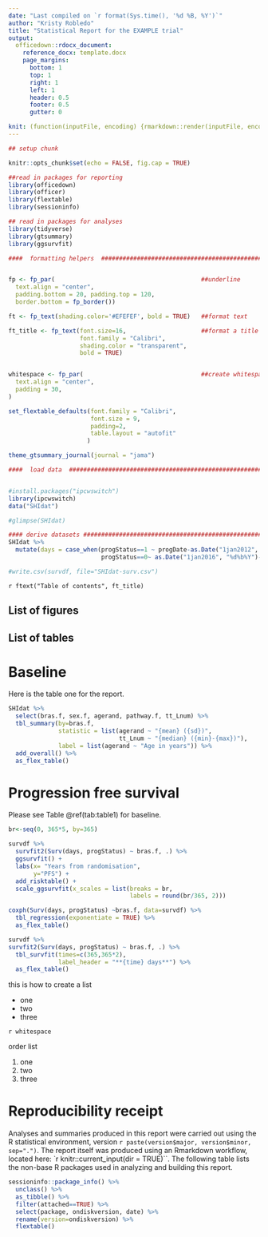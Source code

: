 ```yaml
---
date: "Last compiled on `r format(Sys.time(), '%d %B, %Y')`"
author: "Kristy Robledo"
title: "Statistical Report for the EXAMPLE trial"
output: 
  officedown::rdocx_document:
    reference_docx: template.docx 
    page_margins:
      bottom: 1
      top: 1
      right: 1
      left: 1
      header: 0.5
      footer: 0.5
      gutter: 0

knit: (function(inputFile, encoding) {rmarkdown::render(inputFile, encoding = encoding, output_file = paste0("EXAMPLE-statistical-report-", Sys.Date(),".docx")) })
---
```


```r
## setup chunk

knitr::opts_chunk$set(echo = FALSE, fig.cap = TRUE)

##read in packages for reporting
library(officedown)
library(officer)
library(flextable)
library(sessioninfo)

## read in packages for analyses
library(tidyverse)
library(gtsummary)
library(ggsurvfit)

####  formatting helpers  ###################################################################


fp <- fp_par(                                         ##underline
  text.align = "center", 
  padding.bottom = 20, padding.top = 120, 
  border.bottom = fp_border())

ft <- fp_text(shading.color='#EFEFEF', bold = TRUE)   ##format text

ft_title <- fp_text(font.size=16,                     ##format a title not in TC
                    font.family = "Calibri",
                    shading.color = "transparent", 
                    bold = TRUE)       


whitespace <- fp_par(                                 ##create whitespace
  text.align = "center", 
  padding = 30, 
)

set_flextable_defaults(font.family = "Calibri", 
                       font.size = 9, 
                       padding=2, 
                       table.layout = "autofit"
                      )

theme_gtsummary_journal(journal = "jama")

####  load data  ###############################################################


#install.packages("ipcwswitch")
library(ipcwswitch)
data("SHIdat")

#glimpse(SHIdat)

#### derive datasets ##########################################################
SHIdat %>%
  mutate(days = case_when(progStatus==1 ~ progDate-as.Date("1jan2012", "%d%b%Y"), 
                          progStatus==0~ as.Date("1jan2016", "%d%b%Y")-as.Date("1jan2012", "%d%b%Y")) ) ->survdf

#write.csv(survdf, file="SHIdat-surv.csv")
```


\newpage


`r ftext("Table of contents", ft_title)` 

<!---BLOCK_TOC--->

## List of figures

<!---BLOCK_TOC{seq_id: 'fig'}--->

## List of tables

<!---BLOCK_TOC{seq_id: 'tab'}--->


\newpage

# Baseline

Here is the table one for the report. 

```r

SHIdat %>%
  select(bras.f, sex.f, agerand, pathway.f, tt_Lnum) %>%
  tbl_summary(by=bras.f, 
              statistic = list(agerand ~ "{mean} ({sd})", 
                               tt_Lnum ~ "{median} ({min}-{max})"), 
              label = list(agerand ~ "Age in years")) %>%
  add_overall() %>%
  as_flex_table()
```


# Progression free survival

Please see Table \@ref(tab:table1) for baseline. 

<!---BLOCK_LANDSCAPE_START--->
```r

br<-seq(0, 365*5, by=365)

survdf %>%
  survfit2(Surv(days, progStatus) ~ bras.f, .) %>%
  ggsurvfit() +
  labs(x= "Years from randomisation", 
       y="PFS") +
  add_risktable() +
  scale_ggsurvfit(x_scales = list(breaks = br, 
                                  labels = round(br/365, 2)))

```


<!---BLOCK_LANDSCAPE_STOP--->


```r
coxph(Surv(days, progStatus) ~bras.f, data=survdf) %>%
  tbl_regression(exponentiate = TRUE) %>%
  as_flex_table()
```



```r

survdf %>%
survfit2(Surv(days, progStatus) ~ bras.f, .) %>% 
  tbl_survfit(times=c(365,365*2),
              label_header = "**{time} days**") %>%
  as_flex_table()
```





this is how to create a list

- one
- two 
- three

`r whitespace`

order list 

1. one
1. two 
1. three


# Reproducibility receipt

Analyses and summaries produced in this report were carried out using the R statistical environment, version `r paste(version$major, version$minor, sep=".")`. The report itself was produced using an Rmarkdown workflow, located here: `r knitr::current_input(dir = TRUE)``. The following table lists the non-base R packages used in analyzing and building this report.  


```r
sessioninfo::package_info() %>%
  unclass() %>%
  as_tibble() %>%
  filter(attached==TRUE) %>%
  select(package, ondiskversion, date) %>%
  rename(version=ondiskversion) %>%
  flextable()
  
```

